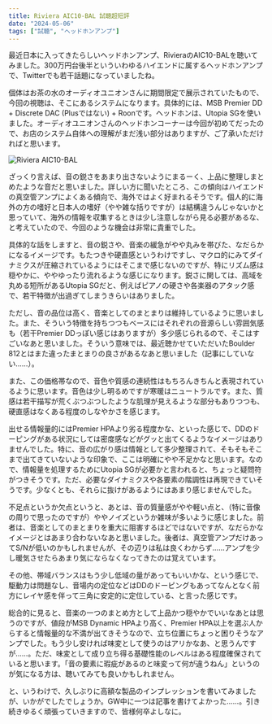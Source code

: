 ```yaml
---
title: Riviera AIC10-BAL 試聴超短評
date: "2024-05-06"
tags: ["試聴", "ヘッドホンアンプ"]
---
```


最近日本に入ってきたらしいヘッドホンアンプ、RivieraのAIC10-BALを聴いてみました。300万円台後半といういわゆるハイエンドに属するヘッドホンアンプで、Twitterでも若干話題になっていましたね。

個体はお茶の水のオーディオユニオンさんに期間限定で展示されていたもので、今回の視聴は、そこにあるシステムになります。具体的には、MSB Premier DD + Discrete DAC (Plusではない) + Roonです。ヘッドホンは、Utopia SGを使いました。オーディオユニオンさんのヘッドホンコーナーは今回が初めてだったので、お店のシステム自体への理解がまだ浅い部分はありますが、ご了承いただければと思います。

![Riviera AIC10-BAL](/images/posts/20240506_riviera.jpg)

ざっくり言えば、音の鋭さをあまり出さないようにまるーく、上品に整理しまとめたような音だと思いました。詳しい方に聞いたところ、この傾向はハイエンドの真空管アンプによくある傾向で、海外ではよく好まれるそうです。個人的に海外の方の嗜好と日本人の嗜好（やや雑な括りですが）は結構違うんじゃないかと思っていて、海外の情報を収集するときは少し注意しながら見る必要があるな、と考えていたので、今回のような機会は非常に貴重でした。

具体的な話をしますと、音の鋭さや、音楽の緩急がやや丸みを帯びた、なだらかになるイメージです。もたつきや硬直感というわけですし、マクロ的にみてダイナミクスが圧縮されているようにはそこまで感じないのですが、特にリズム感は穏やかに、ややゆったり流れるような感じになります。鋭さに関しては、高域を丸める短所があるUtopia SGだと、例えばピアノの硬さや各楽器のアタック感で、若干特徴が出過ぎてしまうきらいはありました。

ただし、音の品位は高く、音楽としてのまとまりは維持しているように思いました。また、そういう特徴を持ちつつもベースにはそれぞれの音源らしい雰囲気感も（若干Premier DDっぽい感じはありますが）多少感じられるので、そこはすごいなあと思いました。そういう意味では、最近聴かせていただいたBoulder 812とはまた違ったまとまりの良さがあるなあと思いました（記事にしていない……）。

また、この価格帯なので、音色や質感の連続性はもちろんきちんと表現されているように思います。音色は少し明るめですが寒暖はニュートラルです。また、質感は若干描写が荒くぶつぶつしたような肌理が見えるような部分もありつつも、硬直感はなくある程度のしなやかさを感じます。

出せる情報量的にはPremier HPAより劣る程度かな、といった感じで、DDのドーピングがある状況にしては密度感などがグッと出てくるようなイメージはありませんでした。特に、音の広がり感は情報として多少整理されて、そもそもそこまで出てきていないような印象で、ここは明確にやや不足かなと思います。なので、情報量を処理するためにUtopia SGが必要かと言われると、ちょっと疑問符がつきそうです。ただ、必要なダイナミクスや各要素の階調性は再現できていそうです。少なくとも、それらに抜けがあるようにはあまり感じませんでした。

不足点というか欠点というと、あとは、音の質量感がやや軽い点と、（特に音像の周りで思ったのですが）ややノイズというか雑味が多いように感じました。前者は、音楽としてのまとまりを重大に阻害するほどではないですが、なだらかなイメージとはあまり合わないなあと思いました。後者は、真空管アンプだけあってS/Nが低いのかもしれませんが、その辺りは私は良くわからず……アンプを少し暖気させたらあまり気にならなくなってきたのは覚えています。

その他、帯域バランスはもう少し低域の量があってもいいかな、という感じで、駆動力は問題なし、音場内の定位などはDDのドーピングもあってなんとなく前方にレイヤ感を伴って三角に安定的に定位している、と言った感じです。

総合的に見ると、音楽の一つのまとめ方として上品かつ穏やかでいいなあとは思うのですが、値段がMSB Dynamic HPAより高く、Premier HPA以上を選ぶ人からすると情報量的な不満が出てきそうなので、立ち位置にちょっと困りそうなアンプでした。もう少し安ければ味変として使うのはアリかなあ、と思うんですが……。ただ、味変として成り立ち得る基礎性能のレベルはある程度確保されていると思います。「音の要素に瑕疵があるのと味変って何が違うねん」というのが気になる方は、聴いてみても良いかもしれません。

と、いうわけで、久しぶりに高額な製品のインプレッションを書いてみましたが、いかがでしたでしょうか。GW中に一つは記事を書けてよかった……。引き続きゆるく頑張っていきますので、皆様何卒よしなに。
